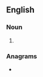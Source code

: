 {{also|Zos|źoš}}
==English==

===Noun===
{{head|en|noun form}}

# {{plural of|en|zo}}

===Anagrams===
* {{anagrams|en|a=osz|ozs|soz}}